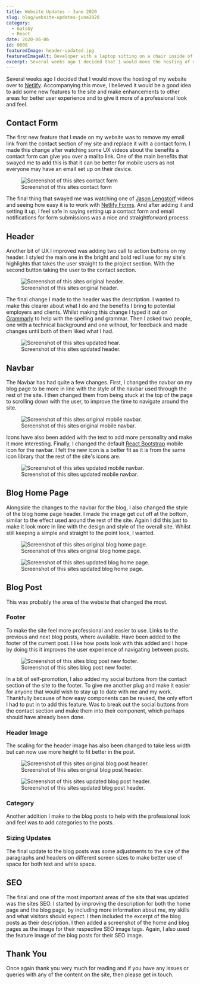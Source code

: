 ```yaml
---
title: Website Updates - June 2020
slug: blog/website-updates-june2020
category:
  - Gatsby
  - React
date: 2020-06-06
id: 0008
featuredImage: header-updated.jpg
featuredImageAlt: Developer with a laptop sitting on a chair inside of an analog clock on the ground
excerpt: Several weeks ago I decided that I would move the hosting of my website over to Netlify. Accompanying...
---
```


Several weeks ago I decided that I would move the hosting of my website over to <a href='https://www.google.com/url?q=https://www.netlify.com/&amp;sa=D&amp;ust=1591456048028000'>Netlify</a>. Accompanying this move, I believed it would be a good idea to add some new features to the site and make enhancements to other areas for better user experience and to give it more of a professional look and feel.

## Contact Form

The first new feature that I made on my website was to remove my email link from the contact section of my site and replace it with a contact form. I made this change after watching some UX videos about the benefits a contact form can give you over a mailto link. One of the main benefits that swayed me to add this is that it can be better for mobile users as not everyone may have an email set up on their device.

<figure>
  <img src="contact-form.jpg" alt="Screenshot of this sites contact form" />
  <figcaption>Screenshot of this sites contact form</figcaption>
</figure>

The final thing that swayed me was watching one of <a href='https://www.google.com/url?q=https://www.youtube.com/watch?v%3Di6dZTL7gsCY&amp;sa=D&amp;ust=1591456048028000'>Jason Lengstorf</a> videos and seeing how easy it is to work with <a href='https://www.google.com/url?q=https://docs.netlify.com/forms/setup/&amp;sa=D&amp;ust=1591456048029000'>Netlify Forms</a>. And after adding it and setting it up, I feel safe in saying setting up a contact form and email notifications for form submissions was a nice and straightforward process.

## Header

Another bit of UX I improved was adding two call to action buttons on my header. I styled the main one in the bright and bold red I use for my site&#39;s highlights that takes the user straight to the project section. With the second button taking the user to the contact section.

<figure>
  <img
    src="header-original.jpg"
    alt="Screenshot of this sites original header."
  />
  <figcaption>Screenshot of this sites original header.</figcaption>
</figure>

The final change I made to the header was the description. I wanted to make this clearer about what I do and the benefits I bring to potential employers and clients. Whilst making this change I typed it out on <a href='https://www.google.com/url?q=https://grammarly.com&amp;sa=D&amp;ust=1591456048029000'>Grammarly</a> to help with the spelling and grammar. Then I asked two people, one with a technical background and one without, for feedback and made changes until both of them liked what I had.

<figure>
  <img src="header-updated.jpg" alt="Screenshot of this sites updated hear." />
  <figcaption>Screenshot of this sites updated header.</figcaption>
</figure>

## Navbar

The Navbar has had quite a few changes. First, I changed the navbar on my blog page to be more in line with the style of the navbar used through the rest of the site. I then changed them from being stuck at the top of the page to scrolling down with the user, to improve the time to navigate around the site.

<figure>
  <img
    src="mobile-menu-original.jpg"
    alt="Screenshot of this sites original mobile navbar."
  />
  <figcaption>Screenshot of this sites original mobile navbar.</figcaption>
</figure>

Icons have also been added with the text to add more personality and make it more interesting. Finally, I changed the default <a href='https://www.google.com/url?q=https://react-bootstrap.github.io/components/navbar&amp;sa=D&amp;ust=1591456048030000'>React Bootstrap</a> mobile icon for the navbar. I felt the new icon is a better fit as it is from the same icon library that the rest of the site&#39;s icons are.

<figure>
  <img
    src="mobile-menu-updated.jpg"
    alt="Screenshot of this sites updated mobile navbar."
  />
  <figcaption>Screenshot of this sites updated mobile navbar.</figcaption>
</figure>

## Blog Home Page

Alongside the changes to the navbar for the blog, I also changed the style of the blog home page header. I made the image get cut off at the bottom, similar to the effect used around the rest of the site. Again I did this just to make it look more in line with the design and style of the overall site. Whilst still keeping a simple and straight to the point look, I wanted.

<figure>
  <img
    src="blog-original.jpg"
    alt="Screenshot of this sites original blog home page."
  />
  <figcaption>Screenshot of this sites original blog home page.</figcaption>
</figure>
<figure>
  <img
    src="blog-updated.jpg"
    alt="Screenshot of this sites updated blog home page."
  />
  <figcaption>Screenshot of this sites updated blog home page.</figcaption>
</figure>

## Blog Post

This was probably the area of the website that changed the most.

### Footer

To make the site feel more professional and easier to use. Links to the previous and next blog posts, where available. Have been added to the footer of the current post. I like how posts look with this added and I hope by doing this it improves the user experience of navigating between posts.

<figure>
  <img
    src="blog-post-footer.jpg"
    alt="Screenshot of this sites blog post new footer."
  />
  <figcaption>Screenshot of this sites blog post new footer.</figcaption>
</figure>

In a bit of self-promotion, I also added my social buttons from the contact section of the site to the footer. To give me another plug and make it easier for anyone that would wish to stay up to date with me and my work. Thankfully because of how easy components can be reused, the only effort I had to put in to add this feature. Was to break out the social buttons from the contact section and make them into their component, which perhaps should have already been done.

### Header Image

The scaling for the header image has also been changed to take less width but
can now use more height to fit better in the post.

<figure>
  <img
    src="blog-post-original.jpg"
    alt="Screenshot of this sites original blog post header."
  />
  <figcaption>Screenshot of this sites original blog post header.</figcaption>
</figure>
<figure>
  <img
    src="blog-post-updated.jpg"
    alt="Screenshot of this sites updated blog post header."
  />
  <figcaption>Screenshot of this sites updated blog post header.</figcaption>
</figure>

### Category

Another addition I make to the blog posts to help with the professional look and feel was to add categories to the posts.

### Sizing Updates

The final update to the blog posts was some adjustments to the size of the paragraphs and headers on different screen sizes to make better use of space for both text and white space.

## SEO

The final and one of the most important areas of the site that was updated was the sites SEO. I started by improving the description for both the home page and the blog page, by including more information about me, my skills and what visitors should expect. I then included the excerpt of the blog posts as their description. I then added a screenshot of the home and blog pages as the image for their respective SEO image tags. Again, I also used the feature image of the blog posts for their SEO image.

## Thank You

Once again thank you very much for reading and if you have any issues or queries with any of the content on the site, then please get in touch.
